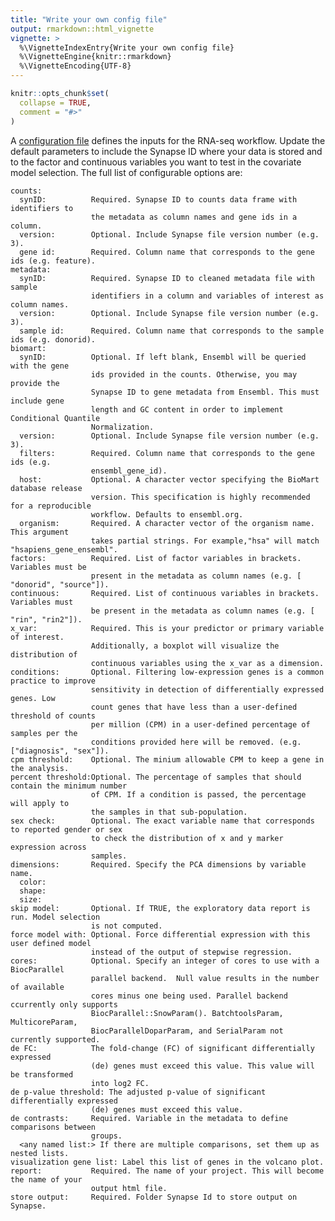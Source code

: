 ```yaml
---
title: "Write your own config file"
output: rmarkdown::html_vignette
vignette: >
  %\VignetteIndexEntry{Write your own config file}
  %\VignetteEngine{knitr::rmarkdown}
  %\VignetteEncoding{UTF-8}
---
```


```r
knitr::opts_chunk$set(
  collapse = TRUE,
  comment = "#>"
)
```

A [configuration file](https://github.com/kelshmo/sageseqr/blob/master/config.yml) defines the inputs for the RNA-seq workflow. Update the default parameters to include the Synapse ID where your data is stored and to the factor and continuous variables you want to test in the covariate model selection. The full list of configurable options are:

```
counts:
  synID:          Required. Synapse ID to counts data frame with identifiers to 
                  the metadata as column names and gene ids in a column.
  version:        Optional. Include Synapse file version number (e.g. 3).
  gene id:        Required. Column name that corresponds to the gene ids (e.g. feature).
metadata:
  synID:          Required. Synapse ID to cleaned metadata file with sample 
                  identifiers in a column and variables of interest as column names. 
  version:        Optional. Include Synapse file version number (e.g. 3).
  sample id:      Required. Column name that corresponds to the sample ids (e.g. donorid).
biomart:
  synID:          Optional. If left blank, Ensembl will be queried with the gene 
                  ids provided in the counts. Otherwise, you may provide the
                  Synapse ID to gene metadata from Ensembl. This must include gene
                  length and GC content in order to implement Conditional Quantile
                  Normalization. 
  version:        Optional. Include Synapse file version number (e.g. 3).
  filters:        Required. Column name that corresponds to the gene ids (e.g. 
                  ensembl_gene_id).
  host:           Optional. A character vector specifying the BioMart database release
                  version. This specification is highly recommended for a reproducible           
                  workflow. Defaults to ensembl.org.
  organism:       Required. A character vector of the organism name. This argument 
                  takes partial strings. For example,"hsa" will match "hsapiens_gene_ensembl".
factors:          Required. List of factor variables in brackets. Variables must be 
                  present in the metadata as column names (e.g. [ "donorid", "source"]).
continuous:       Required. List of continuous variables in brackets. Variables must 
                  be present in the metadata as column names (e.g. [ "rin", "rin2"]).
x_var:            Required. This is your predictor or primary variable of interest. 
                  Additionally, a boxplot will visualize the distribution of 
                  continuous variables using the x_var as a dimension.
conditions:       Optional. Filtering low-expression genes is a common practice to improve
                  sensitivity in detection of differentially expressed genes. Low
                  count genes that have less than a user-defined threshold of counts 
                  per million (CPM) in a user-defined percentage of samples per the
                  conditions provided here will be removed. (e.g. ["diagnosis", "sex"]). 
cpm threshold:    Optional. The minium allowable CPM to keep a gene in the analysis.
percent threshold:Optional. The percentage of samples that should contain the minimum number
                  of CPM. If a condition is passed, the percentage will apply to 
                  the samples in that sub-population. 
sex check:        Optional. The exact variable name that corresponds to reported gender or sex
                  to check the distribution of x and y marker expression across
                  samples.
dimensions:       Required. Specify the PCA dimensions by variable name. 
  color:
  shape:
  size:
skip model:       Optional. If TRUE, the exploratory data report is run. Model selection
                  is not computed.
force model with: Optional. Force differential expression with this user defined model
                  instead of the output of stepwise regression.
cores:            Optional. Specify an integer of cores to use with a BiocParallel 
                  parallel backend.  Null value results in the number of available
                  cores minus one being used. Parallel backend ccurrently only supports
                  BiocParallel::SnowParam(). BatchtoolsParam, MulticoreParam, 
                  BiocParallelDoparParam, and SerialParam not currently supported.
de FC:            The fold-change (FC) of significant differentially expressed 
                  (de) genes must exceed this value. This value will be transformed
                  into log2 FC.
de p-value threshold: The adjusted p-value of significant differentially expressed 
                  (de) genes must exceed this value.
de contrasts:     Required. Variable in the metadata to define comparisons between 
                  groups.
  <any named list:> If there are multiple comparisons, set them up as nested lists.
visualization gene list: Label this list of genes in the volcano plot.
report:           Required. The name of your project. This will become the name of your 
                  output html file.
store output:     Required. Folder Synapse Id to store output on Synapse.
```
